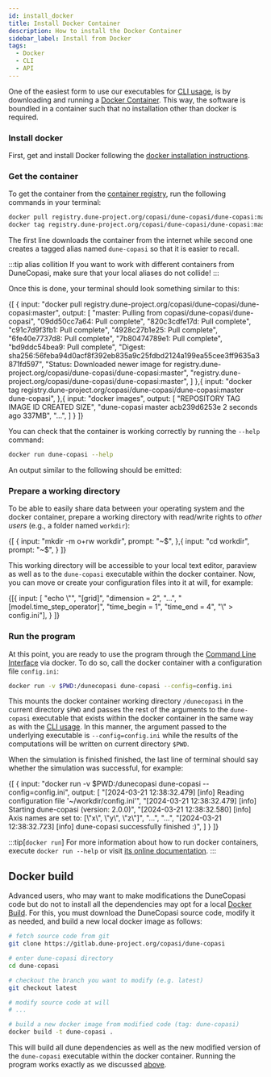 ```yaml
---
id: install_docker
title: Install Docker Container
description: How to install the Docker Container
sidebar_label: Install from Docker
tags:
  - Docker
  - CLI
  - API
---
```



One of the easiest form to use our executables for [CLI usage](use_cli), is by downloading and running a
[Docker Container](https://www.docker.com/). This way, the software is boundled in a container
such that no installation other than docker is required.

### Install docker
First, get and install Docker following the
[docker installation instructions](https://docs.docker.com/get-docker/).

### Get the container

To get the container from the [container registry](https://gitlab.dune-project.org/copasi/dune-copasi/container_registry), run the following commands in your terminal:

```bash
docker pull registry.dune-project.org/copasi/dune-copasi/dune-copasi:master
docker tag registry.dune-project.org/copasi/dune-copasi/dune-copasi:master dune-copasi
```

The first line downloads the container from the internet while second one creates a tagged alias named `dune-copasi` so that it is easier to recall.

:::tip alias collition
If you want to work with different containers from DuneCopasi, make sure that your local aliases do not collide!
:::

Once this is done, your terminal should look something similar to this:

<ExampleTerminal title="Pulling DuneCopasi docker image">
  {[
    {
      input: "docker pull registry.dune-project.org/copasi/dune-copasi/dune-copasi:master",
      output: [
        "master: Pulling from copasi/dune-copasi/dune-copasi",
        "09dd50cc7a64: Pull complete",
        "820c3cdfe17d: Pull complete",
        "c91c7d9f3fb1: Pull complete",
        "4928c27b1e25: Pull complete",
        "6fe40e7737d8: Pull complete",
        "7b80474789e1: Pull complete",
        "bd9ddc54bea9: Pull complete",
        "Digest: sha256:56feba94d0acf8f392eb835a9c25fdbd2124a199ea55cee3ff9635a3871fd597",
        "Status: Downloaded newer image for registry.dune-project.org/copasi/dune-copasi/dune-copasi:master",
        "registry.dune-project.org/copasi/dune-copasi/dune-copasi:master",
      ]
    },{
      input: "docker tag registry.dune-project.org/copasi/dune-copasi/dune-copasi:master dune-copasi",
    },{
      input: "docker images",
      output: [
        "REPOSITORY    TAG        IMAGE ID       CREATED        SIZE",
        "dune-copasi   master     acb239d6253e   2 seconds ago  337MB",
        "...",
      ]
    }
  ]}
</ExampleTerminal>

You can check that the container is working correctly by running the `--help` command:

```bash
docker run dune-copasi --help
```

An output similar to the following should be emitted:

<DuneCopasiHelp prefix="docker run "/>

### Prepare a working directory

To be able to easily share data between your operating system and the docker
container, prepare a working directory with read/write rights to _other users_
(e.g., a folder named `workdir`):

<ExampleTerminal prompt="~/workdir$" title="Creating a working directory">
  {[
    {
      input: "mkdir -m o+rw workdir",
      prompt: "~$",
    },{
      input: "cd workdir",
      prompt: "~$",
    }
  ]}
</ExampleTerminal>

This working directory will be accessible to your local text editor, paraview as
well as to the `dune-copasi` executable within the docker container. Now, you can
move or create your configuration files into it at will, for example:

<ExampleTerminal prompt="~/workdir$" title="Creating a configuration file">
  {[{
      input: [
        "echo \"",
        "[grid]",
        "dimension = 2",
        "...",
        "[model.time_step_operator]",
        "time_begin = 1",
        "time_end = 4",
        "\" > config.ini"],
    }
  ]}
</ExampleTerminal>

### Run the program

At this point, you are ready to use the program through the [Command Line Interface](use_cli) via docker. To do so, call the docker container with a configuration
file `config.ini`:

```bash
docker run -v $PWD:/dunecopasi dune-copasi --config=config.ini
```

This mounts the docker container working directory `/dunecopasi` in the current directory `$PWD` and
passes the rest of the arguments to the `dune-copasi` executable that exists within the docker container in the same way as with the [CLI usage](use_cli).
In this manner, the argument passed to the underlying executable is `--config=config.ini` while the results
of the computations will be written on current directory `$PWD`.

When the simulation is finished finished, the last line of terminal should say whether the simulation was successful, for example:

<ExampleTerminal prompt="~/workdir$" title="Running DuneCopasi">
  {[
    {
      input: "docker run -v $PWD:/dunecopasi dune-copasi --config=config.ini",
      output: [
      "[2024-03-21 12:38:32.479] [info] Reading configuration file '~/workdir/config.ini'",
      "[2024-03-21 12:38:32.479] [info] Starting dune-copasi (version: 2.0.0)",
      "[2024-03-21 12:38:32.580] [info] Axis names are set to: [\"x\", \"y\", \"z\"]",
      "...",
      "...",
      "[2024-03-21 12:38:32.723] [info] dune-copasi successfully finished :)",
      ]
    }
  ]}
</ExampleTerminal>

:::tip[`docker run`]
For more information about how to run docker containers, execute `docker run --help` or
visit [its online documentation](https://docs.docker.com/engine/reference/run/).
:::

## Docker build

Advanced users, who may want to make modifications the DuneCopasi
code but do not to install all the dependencies may opt for a local [Docker Build](https://docs.docker.com/build/).
For this, you must download the DuneCopasi source code, modify it as needed, and build
a new local docker image as follows:

```bash
# fetch source code from git
git clone https://gitlab.dune-project.org/copasi/dune-copasi

# enter dune-copasi directory
cd dune-copasi

# checkout the branch you want to modify (e.g. latest)
git checkout latest

# modify source code at will
# ...

# build a new docker image from modified code (tag: dune-copasi)
docker build -t dune-copasi .
```

This will build all dune dependencies as well as the new modified version of the `dune-copasi` executable within the docker container.
Running the program works exactly as we discussed [above](#run-the-program).
